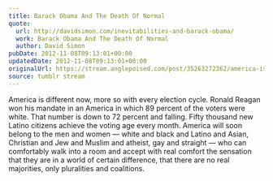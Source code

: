 ```yaml
---
title: Barack Obama And The Death Of Normal
quote:
  url: http://davidsimon.com/inevitabilities-and-barack-obama/
  work: Barack Obama And The Death Of Normal
  author: David Simon
pubDate: 2012-11-08T09:13:01+00:00
updatedDate: 2012-11-08T09:13:01+00:00
originalUrl: https://stream.anglepoised.com/post/35263272362/america-is-different-now-more-so-with-every
source: tumblr stream
---
```


America is different now, more so with every election cycle. Ronald Reagan won his mandate in an America in which 89 percent of the voters were white. That number is down to 72 percent and falling. Fifty thousand new Latino citizens achieve the voting age every month. America will soon belong to the men and women — white and black and Latino and Asian, Christian and Jew and Muslim and atheist, gay and straight — who can comfortably walk into a room and accept with real comfort the sensation that they are in a world of certain difference, that there are no real majorities, only pluralities and coalitions.
